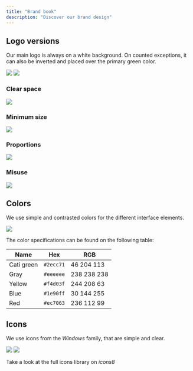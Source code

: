 ```yaml
---
title: "Brand book"
description: "Discover our brand design"
---
```


## Logo versions

Our main logo is always on a white background. On counted exceptions, it can also be inverted and placed over the primary green color. 

<img className="block dark:hidden" src="/images/brand-logos.png" />

<img className="hidden dark:block" src="/images/brand-logos-trans.png" />

### Clear space

<img src="/images/brand-clear-space-trans.png" />

### Minimum size

<img src="/images/brand-min-size-trans.png" />

### Proportions

<img src="/images/brand-proportions-trans.png" />

### Misuse

<img src="/images/brand-misuse-trans.png" />


## Colors

We use simple and contrasted colors for the different interface elements. 

<img src="/images/brand-colors-trans.png" />

The color specifications can be found on the following table:

| Name | Hex | RGB |
| -------- | --------- | ------------ |
| Cati green     | `#2ecc71` | 46 204 113 |
| Gray      | `#eeeeee` | 238 238 238 |
| Yellow   | `#f4d03f` | 244 208 63 |
| Blue   | `#1e90ff` | 30 144 255 |
| Red  | `#ec7063` | 236 112 99 |


## Icons

We use icons from the _Windows_ family, that are simple and clear. 

<img className="block dark:hidden" src="/images/brand-icons.png" />

<img className="hidden dark:block" src="/images/brand-icons-trans.png" />

Take a look at the full icons library on _icons8_


